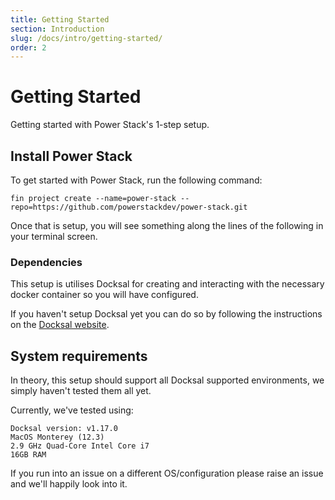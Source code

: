 ```yaml
---
title: Getting Started
section: Introduction
slug: /docs/intro/getting-started/
order: 2
---
```


# Getting Started

Getting started with Power Stack's 1-step setup.

## Install Power Stack

To get started with Power Stack, run the following command:

```
fin project create --name=power-stack --repo=https://github.com/powerstackdev/power-stack.git
```

Once that is setup, you will see something along the lines of the following in your terminal screen.

### Dependencies

This setup is utilises Docksal for creating and interacting with the necessary docker container so you will have
configured.

If you haven't setup Docksal yet you can do so by following the instructions on the
[Docksal website](https://docs.docksal.io/getting-started/setup/).

## System requirements

In theory, this setup should support all Docksal supported environments, we simply haven't tested them all yet.

Currently, we've tested using:

```
Docksal version: v1.17.0
MacOS Monterey (12.3)
2.9 GHz Quad-Core Intel Core i7
16GB RAM
```

If you run into an issue on a different OS/configuration please raise an issue and we'll happily look into it.
